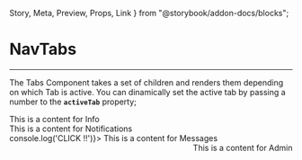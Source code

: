  Story,
  Meta,
  Preview,
  Props,
  Link
} from "@storybook/addon-docs/blocks";

<Meta title="components/Layout" component={NavTabs} />

# NavTabs

<hr />

The Tabs Component takes a set of children and renders them depending on which Tab is active.
You can dinamically set the active tab by passing a number to the **`activeTab`** property;

<Preview withSource="open">
  <Story name="Nav Tabs">
    <Box type="primary" style={{ padding: '0px 100px', width: '100%' }}>
      <Box horizontal space={60}>
        <NavTabs activeTab={0}>
          <div label="Info">
            <Text small>This is a content for Info</Text>
          </div>
          <div label="Notifications">
            <Text small>This is a content for Notifications</Text>
          </div>
          <div label="Messages (4)" badged handleOnClick={()=> console.log('CLICK !!')}>
            <Text small>This is a content for Messages</Text>
          </div>
          <div label="Admin" align="right">
            <Text small>This is a content for Admin</Text>
          </div>
        </NavTabs>
      </Box>
    </Box>
  </Story>
</Preview>

<Props of={NavTabs} />
